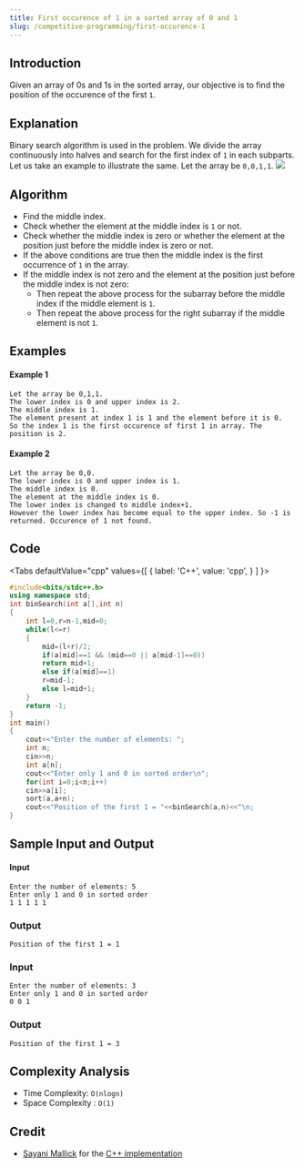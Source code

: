 ```yaml
---
title: First occurence of 1 in a sorted array of 0 and 1
slug: /competitive-programming/first-occurence-1
---
```


## Introduction

Given an array of 0s and 1s in the sorted array, our objective is to find the position of the occurence of the first `1`.

## Explanation

Binary search algorithm is used in the problem. We divide the array continuously into halves and search for the first index of `1` in each subparts. Let us take an example to illustrate the same. Let the array be `0,0,1,1`.
<img src="https://i.imgur.com/ddbRw1J.png" /><br />

## Algorithm

- Find the middle index. 
- Check whether the element at the middle index is `1` or not.
- Check whether the middle index is zero or whether the element at the position just before the middle index is zero or not.
- If the above conditions are true then the middle index is the first occurrence of `1` in the array.
- If the middle index is not zero and the element at the position just before the middle index is not zero:
    - Then repeat the above process for the subarray before the middle index if the middle element is `1`.
    - Then repeat the above process for the right subarray if the middle element is not `1`. 

## Examples

#### Example 1

```
Let the array be 0,1,1.
The lower index is 0 and upper index is 2.
The middle index is 1.
The element present at index 1 is 1 and the element before it is 0.
So the index 1 is the first occurence of first 1 in array. The position is 2.
```

#### Example 2

```
Let the array be 0,0.
The lower index is 0 and upper index is 1.
The middle index is 0.
The element at the middle index is 0. 
The lower index is changed to middle index+1.
However the lower index has become equal to the upper index. So -1 is returned. Occurence of 1 not found.
```

## Code


<Tabs
  defaultValue="cpp"
  values={[
    { label: 'C++', value: 'cpp', }
  ]
}>

<TabItem value="cpp">

```cpp
#include<bits/stdc++.h>
using namespace std;
int binSearch(int a[],int n)
{
    int l=0,r=n-1,mid=0;
    while(l<=r)
    {
        mid=(l+r)/2;
        if(a[mid]==1 && (mid==0 || a[mid-1]==0))
        return mid+1;
        else if(a[mid]==1)
        r=mid-1;
        else l=mid+1;
    }
    return -1;
}
int main()
{
    cout<<"Enter the number of elements: ";
    int n;
    cin>>n;
    int a[n];
    cout<<"Enter only 1 and 0 in sorted order\n";
    for(int i=0;i<n;i++)
    cin>>a[i];
    sort(a,a+n);
    cout<<"Position of the first 1 = "<<binSearch(a,n)<<"\n;
}
```
</TabItem>
</Tabs>

## Sample Input and Output

#### Input 

```
Enter the number of elements: 5
Enter only 1 and 0 in sorted order
1 1 1 1 1
```
### Output
```
Position of the first 1 = 1
```

### Input

```
Enter the number of elements: 3
Enter only 1 and 0 in sorted order
0 0 1
```

### Output
```
Position of the first 1 = 3
```

## Complexity Analysis

* Time Complexity: `O(nlogn)`
* Space Complexity : `O(1)`

## Credit

* [Sayani Mallick](https://github.com/SAY-droid427/) for the [C++ implementation](https://github.com/TesseractCoding/NeoAlgo/blob/master/C-Plus-Plus/cp/first1_binsearch.cpp)
